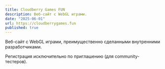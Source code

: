 ```yaml
---
title: Cloudberry Games FUN
description: Веб-сайт с WebGL играми.
date: "2025-06-01"
url: https://cloudberrygames.fun
published: true
---
```


Веб-сайт с WebGL играми, преимущественно сделанными внутренними разработчиками.

Регистрация исключительно по приглашению (для community-тестеров).
